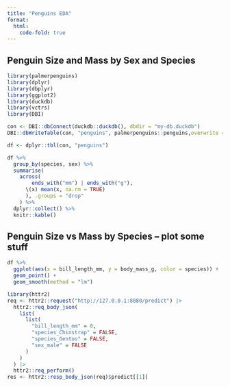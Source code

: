 ```yaml
---
title: "Penguins EDA"
format:
  html:
    code-fold: true
---
```


## Penguin Size and Mass by Sex and Species

``` r
library(palmerpenguins)
library(dplyr)
library(dbplyr)
library(ggplot2)
library(duckdb)
library(vctrs)
library(DBI)

con <- DBI::dbConnect(duckdb::duckdb(), dbdir = "my-db.duckdb")
DBI::dbWriteTable(con, "penguins", palmerpenguins::penguins,overwrite = TRUE)

df <- dplyr::tbl(con, "penguins")

```

```r
df %>%
  group_by(species, sex) %>%
  summarise(
    across(
        ends_with("mm") | ends_with("g"),
      \(x) mean(x, na.rm = TRUE)
      ), .groups = "drop"
    ) %>%
  dplyr::collect() %>% 
  knitr::kable()

```

## Penguin Size vs Mass by Species  -- plot some stuff

```r
df %>%
  ggplot(aes(x = bill_length_mm, y = body_mass_g, color = species)) +
  geom_point() + 
  geom_smooth(method = "lm")


```

```r
library(httr2)
req <- httr2::request("http://127.0.0.1:8080/predict") |>
  httr2::req_body_json(
    list(
      list(
        "bill_length_mm" = 0,
        "species_Chinstrap" = FALSE,
        "species_Gentoo" = FALSE,
        "sex_male" = FALSE
      )
    )
  ) |>
  httr2::req_perform()
res <- httr2::resp_body_json(req)$predict[[1]]
```

